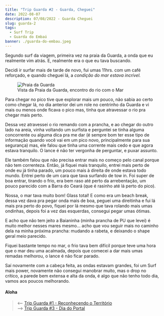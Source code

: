 ```yaml
---
title: "Trip Guarda #2 - Guarda, Cheguei"
date: 2022-08-07
description: 07/08/2022 - Guarda Cheguei
slug: guarda-2
tags:
  - Surf Trip
  - Guarda do Embaú
banner: ./guarda-do-embau.jpeg
---
```


Segundo surf da viagem, primeira vez na praia da Guarda, a onda que eu realmente vim atrás. E, realmente era o que eu tava buscando.

Decidi ir surfar mais de tarde de novo, fui umas 11hrs. com um café reforçado, e quando cheguei lá, a *condição do mar estava incrível.*

<figure>
    <img src="./guarda-do-embau.jpeg"
         alt="Praia da Guarda">
    <figcaption>Vista da Praia da Guarda, encontro do rio com o Mar</figcaption>
</figure>

Para chegar no pico tive que explorar mais um pouco, não sabia ao certo como chegar lá, no dia anterior dei um role no centrinho da Guarda e vi mais ou menos onde ficava o pico mas, tinha que atravessar o rio pra chegar mais perto.

Dessa vez atravessei o rio remando com a prancha, e ao chegar do outro lado na areia, vinha voltando um surfista e perguntei se tinha alguma concorrente ou alguma dica pra me dar (é sempre bom ter esse tipo de informação quando você vai em um pico novo, principalmente para sua segurança) mas, ele falou que tinha uma corrente mais cedo e que agora estava tranquilo. O lance é não ter vergonha de perguntar, e puxar assunto.

Ele também falou que não precisa entrar mais no começo pelo canal porque não tem correnteza. Então, já fiquei mais tranquilo, entrei mais perto de onde eu já tinha parado, um pouco mais à direita de onde estava todo mundo. Entrei perto de um cara que tava surfando de tow in. Foi super de boa entrar, tirando o frio, era bem raso até perto da arrebentação, um pouco parecido com a Barra do Ceará (que é rasinho até lá perto do pico).

Nossa, o mar tava muito bom! Glass total! E como era um beach break, dessa vez dava pra pegar onda mais de boa, peguei uma direitinha e fui lá mais pra perto do povo, fiquei por lá mesmo que tava rolando mais umas ondinhas, depois foi a vez das esquerdas, consegui pegar umas ótimas.

E acho que não tem jeito a Baianinha (minha prancha de PU que levei) é muito melhor nesses mares mesmo... acho que vou seguir mais no caminho dela na minha próxima prancha: mudando a rabeta, e deixando o shape geral meio parecido.

Fiquei bastante tempo no mar, o frio tava bem difícil porque teve uma hora que o mar deu uma acalmada, depois que comecei a dar mais umas remadas melhorou, o lance é não ficar parado.

Saí novamente com a cabeça feita, as ondas estavam grandes, foi um Surf mais power, novamente não consegui manobrar muito, mas o drop no crítico, a parede bem extensa e alta da onda, é algo que não tenho todo dia, vamos aos poucos melhorando.

#### Aloha

> ⟵ <a href="https://meusurf.blog/guarda-1">Trip Guarda #1 - Reconhecendo o Território</a>  
> ⟶ <a href="https://meusurf.blog/guarda-3">Trip Guarda #3 - Dia do Portal</a>